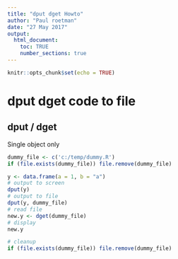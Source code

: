 ```yaml
---
title: "dput dget Howto"
author: "Paul roetman"
date: "27 May 2017"
output: 
  html_document:
    toc: TRUE
    number_sections: true
---
```


```r
knitr::opts_chunk$set(echo = TRUE)

```


# dput dget code to file


## dput / dget

Single object only

```r
dummy_file <- c('c:/temp/dummy.R')
if (file.exists(dummy_file)) file.remove(dummy_file)

y <- data.frame(a = 1, b = "a")
# output to screen
dput(y)
# output to file
dput(y, dummy_file)
# read file
new.y <- dget(dummy_file)
# display
new.y
```

```r
# cleanup
if (file.exists(dummy_file)) file.remove(dummy_file)
```

